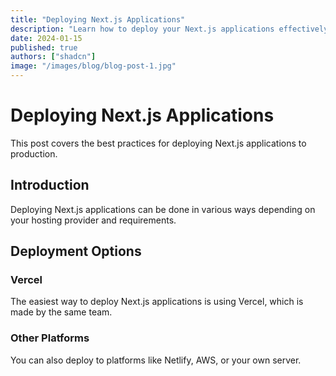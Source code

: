 ```yaml
---
title: "Deploying Next.js Applications"
description: "Learn how to deploy your Next.js applications effectively."
date: 2024-01-15
published: true
authors: ["shadcn"]
image: "/images/blog/blog-post-1.jpg"
---
```


# Deploying Next.js Applications

This post covers the best practices for deploying Next.js applications to production.

## Introduction

Deploying Next.js applications can be done in various ways depending on your hosting provider and requirements.

## Deployment Options

### Vercel
The easiest way to deploy Next.js applications is using Vercel, which is made by the same team.

### Other Platforms
You can also deploy to platforms like Netlify, AWS, or your own server.
